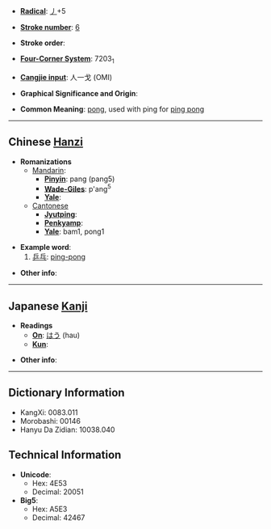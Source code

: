 * '''[[Wiktionary:Chinese radical index| Radical]]''': [[Wiktionary:Chinese radical index 丿|丿]]+5

* '''[[Wiktionary:Chinese total strokes index|Stroke number]]''': [[Wiktionary:Chinese total strokes index 6|6]]

* '''Stroke order''': 

* '''[[Wiktionary:Chinese four corner index|Four-Corner System]]''': 7203<sub>1</sub>

* '''[[Wiktionary:Chinese Cangjie index|Cangjie input]]''': 人一戈 (OMI)

* '''Graphical Significance and Origin''': 

* '''Common Meaning''': [[pong]], used with ping for [[ping pong]]

----

== Chinese [[Hanzi]] ==

* '''Romanizations'''
** [[Mandarin]]:
*** '''[[Pinyin]]''': pang (pang5)
*** '''[[Wade-Giles]]''': p'ang<sup>5</sup>
*** '''[[Yale]]''': 
**[[Cantonese]]
***'''[[Jyutping]]''':
***'''[[Penkyamp]]''': 
***'''[[Yale]]''': bam1, pong1

* '''Example word''':
*#[[乒乓]]: [[ping-pong]]

* '''Other info''': 

----

== Japanese [[Kanji]] ==

* '''Readings'''
** '''[[On]]''': [[はう]] (hau)
** '''[[Kun]]''': 

* '''Other info''':  

----

== Dictionary Information ==

* KangXi: 0083.011
* Morobashi: 00146
* Hanyu Da Zidian: 10038.040

== Technical Information ==

* '''Unicode''':
** Hex: 4E53
** Decimal: 20051
* '''Big5''':
** Hex: A5E3
** Decimal: 42467